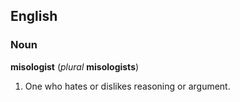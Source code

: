 ==English==
===Noun===
'''misologist''' (''plural'' '''misologists''')

#One who hates or dislikes reasoning or argument.